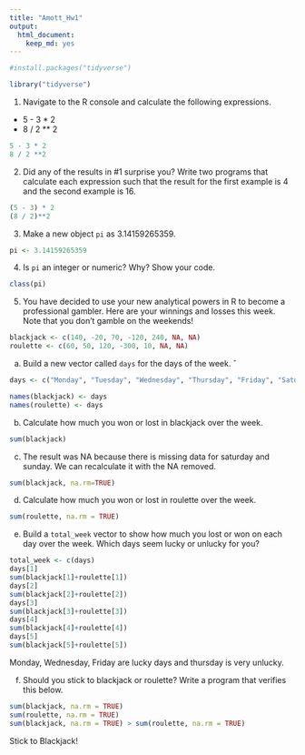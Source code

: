 ```yaml
---
title: "Amott_Hw1"
output: 
  html_document: 
    keep_md: yes
---
```

```r
#install.packages("tidyverse")
```
```r
library("tidyverse")
```
1. Navigate to the R console and calculate the following expressions.  
  + 5 - 3 * 2  
  + 8 / 2 ** 2  
  
```r
5 - 3 * 2
8 / 2 **2

```
  
2. Did any of the results in #1 surprise you? Write two programs that calculate each expression such that the result for the first example is 4 and the second example is 16.  
```r
(5 - 3) * 2
(8 / 2)**2
```

3. Make a new object `pi` as 3.14159265359. 
```r
pi <- 3.14159265359
```

4. Is `pi` an integer or numeric? Why? Show your code.  
```r
class(pi)
```
5. You have decided to use your new analytical powers in R to become a professional gambler. Here are your winnings and losses this week. Note that you don't gamble on the weekends!  
```r
blackjack <- c(140, -20, 70, -120, 240, NA, NA)
roulette <- c(60, 50, 120, -300, 10, NA, NA)
```

a. Build a new vector called `days` for the days of the week.
ˆ
```r
days <- c("Monday", "Tuesday", "Wednesday", "Thursday", "Friday", "Saturday", "Sunday")
```

```r
names(blackjack) <- days
names(roulette) <- days
```

b. Calculate how much you won or lost in blackjack over the week. 
```r
sum(blackjack)
```
c. The result was NA because there is missing data for saturday and sunday. We can recalculate it with the NA removed.

```r
sum(blackjack, na.rm=TRUE)
```

d. Calculate how much you won or lost in roulette over the week. 
```r
sum(roulette, na.rm = TRUE)
```

e. Build a `total_week` vector to show how much you lost or won on each day over the week. Which days seem lucky or unlucky for you?
```r
total_week <- c(days)
days[1]
sum(blackjack[1]+roulette[1])
days[2]
sum(blackjack[2]+roulette[2])
days[3]
sum(blackjack[3]+roulette[3])
days[4]
sum(blackjack[4]+roulette[4])
days[5]
sum(blackjack[5]+roulette[5])
```
Monday, Wednesday, Friday are lucky days and thursday is very unlucky.

f. Should you stick to blackjack or roulette? Write a program that verifies this below.  
```r
sum(blackjack, na.rm = TRUE)
sum(roulette, na.rm = TRUE)
sum(blackjack, na.rm = TRUE) > sum(roulette, na.rm = TRUE)

```
Stick to Blackjack!

